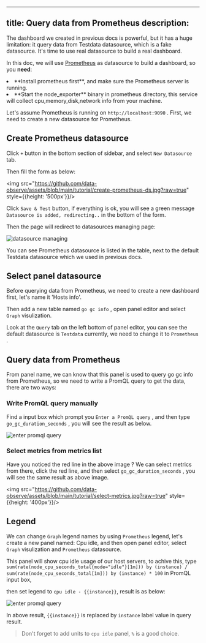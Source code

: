 
---
title: Query data from Prometheus
description: 
---


The dashboard we created in previous docs is powerful, but it has a huge limitation: it query data from Testdata datasource, which is a fake datasource. It's time to use real datasource to build a real dashboard.

In this doc, we will use [Prometheus](https://prometheus.io/)  as datasource to build a dashboard, so you **need**:

<TextList>
    <li>**Install prometheus first**, and make sure the Prometheus server is running.</li>
    <li>**Start the node_exporter** binary in prometheus directory, this service will collect cpu,memory,disk,network info from your machine.</li>
</TextList>


Let's assume Prometheus is running on `http://localhost:9090` . First, we need to create a new datasource for Prometheus.

 

## Create Prometheus datasource

Click `+` button in the bottom section of sidebar, and select `New Datasource` tab.

Then fill the form as below: 

<img src="https://github.com/data-observe/assets/blob/main/tutorial/create-prometheus-ds.jpg?raw=true" style={{height: '500px'}}/>

Click `Save & Test` button, if everything is ok, you will see a green message `Datasource is added, redirecting..` in the bottom of the form. 

Then the page will redirect to datasources managing page: 

![datasource managing](https://github.com/data-observe/assets/blob/main/tutorial/datasource-managing.jpg?raw=true)

You can see Prometheus datasource is listed in the table, next to the default Testdata datasource which we used in previous docs.

## Select panel datasource

Before querying data from Prometheus, we need to create a new dashboard first, let's name it 'Hosts info'.

Then add a new table named `go gc info` , open panel editor and select `Graph` visulization.

Look at the `Query` tab on the left bottom of panel editor, you can see the default datasource is `Testdata` currently, we need to change it to `Prometheus` .

## Query data from Prometheus

From panel name, we can know that this panel is used to query go gc info from Prometheus, so we need to write a PromQL query to get the data, there are two ways:

### Write PromQL query manually

Find a input box which prompt you `Enter a PromQL query` , and then type `go_gc_duration_seconds` , you will see the result as below.

![enter promql query](https://github.com/data-observe/assets/blob/main/tutorial/enter-prometheus-query.jpg?raw=true)

### Select metrics from metrics list

Have you noticed the red line in the above image ? We can select metrics from there, click the red line, and then select `go_gc_duration_seconds` , you will see the same result as above image.

<img src="https://github.com/data-observe/assets/blob/main/tutorial/select-metrics.jpg?raw=true" style={{height: '400px'}}/>


## Legend

We can change `Graph` legend names by using `Prometheus` legend, let's create a new panel named: Cpu idle, and then open panel editor, select `Graph` visulization and `Prometheus` datasource.

This panel will show  cpu idle usage of our host servers, to achive this, type `sum(rate(node_cpu_seconds_total{mode="idle"}[1m])) by (instance) / sum(rate(node_cpu_seconds_total[1m])) by (instance) * 100` in PromQL input box, 

then set legend to `cpu idle - {{instance}}`, result is as below: 


![enter promql query](https://github.com/data-observe/assets/blob/main/tutorial/prometheus-legend.jpg?raw=true)

In above result, `{{instance}}` is  replaced by `instance` label value in query result.

> Don't forget to add units to `cpu idle` panel, `%` is a good choice.
